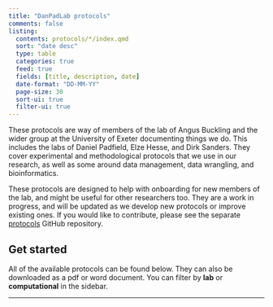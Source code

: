 ```yaml
---
title: "DanPadLab protocols"
comments: false
listing:
  contents: protocols/*/index.qmd
  sort: "date desc"
  type: table
  categories: true
  feed: true
  fields: [title, description, date]
  date-format: "DD-MM-YY"
  page-size: 30
  sort-ui: true
  filter-ui: true
---
```


These protocols are way of members of the lab of Angus Buckling and the wider group at the University of Exeter documenting things we do. This includes the labs of Daniel Padfield, Elze Hesse, and Dirk Sanders. They cover experimental and methodological protocols that we use in our research, as well as some around data management, data wrangling, and bioinformatics.

These protocols are designed to help with onboarding for new members of the lab, and might be useful for other researchers too. They are a work in progress, and will be updated as we develop new protocols or improve existing ones. If you would like to contribute, please see the separate [protocols](https://github.com/padpadpadpad/protocols) GitHub repository. 

## Get started

All of the available protocols can be found below. They can also be downloaded as a pdf or word document. You can filter by **lab** or **computational** in the sidebar.

------------------------------------------------------------------------
